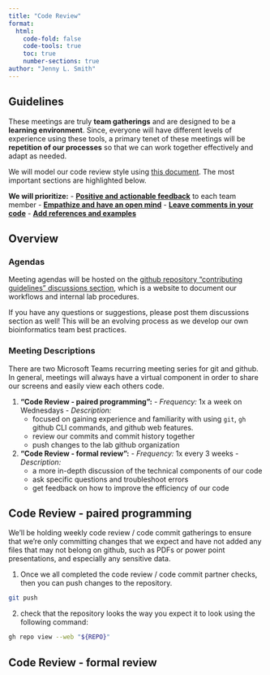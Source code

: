 ```yaml
---
title: "Code Review"
format: 
  html:
    code-fold: false
    code-tools: true
    toc: true
    number-sections: true
author: "Jenny L. Smith"
---
```


## Guidelines

These meetings are truly **team gatherings** and are designed to be a **learning environment**. Since, everyone will have different levels of experience using these tools, a primary tenet of these meetings will be **repetition of our processes** so that we can work together effectively and adapt as needed. 

We will model our code review style using [this document](https://github.com/mawrkus/pull-request-review-guide?tab=readme-ov-file#a-practical-guide-for-better-faster-code-reviews). The most important sections are highlighted below.

**We will prioritize:**
  - [**Positive and actionable feedback**](https://github.com/mawrkus/pull-request-review-guide?tab=readme-ov-file#offer-encouragement--appreciation--give-positive-feedback) to each team member
  - [**Empathize and have an open mind**](https://github.com/mawrkus/pull-request-review-guide?tab=readme-ov-file#empathize--the-other-person-is-you)
  - [**Leave comments in your code**](https://github.com/mawrkus/pull-request-review-guide?tab=readme-ov-file#clarify-the-code-first--help-future-developers)
  - [**Add references and examples**](https://github.com/mawrkus/pull-request-review-guide?tab=readme-ov-file#provide-references)


## Overview

### Agendas 

Meeting agendas will be hosted on the [github repository "contributing guidelines" discussions section](https://github.com/Meshinchi-Lab/contributing_guidelines/discussions), which is a website to document our workflows and internal lab procedures.  

If you have any questions or suggestions, please post them discussions section as well! This will be an evolving process as we develop our own bioinformatics team best practices. 

### Meeting Descriptions

There are two Microsoft Teams recurring meeting series for git and github. In general, meetings will always have a virtual component in order to share our screens and easily view each others code.

  1. **"Code Review - paired programming":**
    - *Frequency:* 1x a week on Wednesdays
    - *Description:*
      - focused on gaining experience and familiarity with using `git`, `gh` github CLI commands, and github web features. 
      - review our commits and commit history together
      - push changes to the lab github organization


  2. **"Code Review - formal review":**
    - *Frequency:* 1x every 3 weeks
    - *Description:* 
      - a more in-depth discussion of the technical components of our code
      - ask specific questions and troubleshoot errors
      - get feedback on how to improve the efficiency of our code


## Code Review - paired programming

We'll be holding weekly code review / code commit gatherings to ensure that we're only committing changes that we expect and have not added any files that may not belong on github, such as PDFs or power point presentations, and especially any sensitive data. 

1. Once we all completed the code review / code commit partner checks, then you can push changes to the repository. 

``` bash
git push 
```

2. check that the repository looks the way you expect it to look using the following command:

``` bash
gh repo view --web "${REPO}"
``` 

## Code Review - formal review